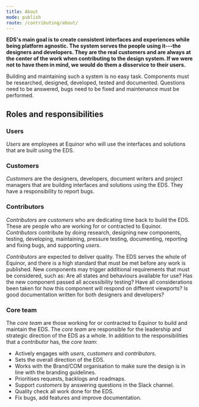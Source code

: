 ```yaml
---
title: About
mode: publish
route: /contributing/about/
---
```


**EDS's main goal is to create consistent interfaces and experiences while being platform agnostic. The system serves the people using it---the designers and developers. They are the real customers and are always at the center of the work when contributing to the design system. If we were not to have them in mind, we would do them a disservice to their users.**

Building and maintaining such a system is no easy task. Components must be researched, designed, developed, tested and documented. Questions need to be answered, bugs need to be fixed and maintenance must be performed.

## Roles and responsibilities

### Users

_Users_ are employees at Equinor who will use the interfaces and solutions that are built using the EDS.

### Customers

_Customers_ are the designers, developers, document writers and project managers that are building interfaces and solutions using the EDS. They have a responsibility to report bugs.

### Contributors

_Contributors_ are _customers_ who are dedicating time back to build the EDS. These are people who are working for or contracted to Equinor. _Contributors_ contribute by doing research, designing new components, testing, developing, maintaining, pressure testing, documenting, reporting and fixing bugs, and supporting _users_.

_Contributors_ are expected to deliver quality. The EDS serves the whole of Equinor, and there is a high standard that must be met before any work is published. New components may trigger additional requirements that must be considered, such as: Are all states and behaviours available for use? Has the new component passed all accessibility testing? Have all considerations been taken for how this component will respond on different viewports? Is good documentation written for both designers and developers?

### Core team

The _core team_ are those working for or contracted to Equinor to build and maintain the EDS. The _core team_ are responsible for the leadership and strategic direction of the EDS as a whole. In addition to the responsibilities that a _contributor_ has, the _core team_:

- Actively engages with _users_, _customers_ and _contributors_.
- Sets the overall direction of the EDS.
- Works with the Brand/COM organisation to make sure the design is in line with the branding guidelines.
- Prioritises requests, backlogs and roadmaps.
- Support _customers_ by answering questions in the Slack channel.
- Quality check all work done for the EDS.
- Fix bugs, add features and improve documentation.
  <!--* Label, close and manage GitHub issues. (:warning: Victor needs to approve this)-->
  <!--* Close and merge GitHub pull requests. (:warning: Victor needs to approve this)-->
  <!--* Ensure that issues and pull requests progress at a reasonable rate. (:warning: Victor needs to approve this)-->
